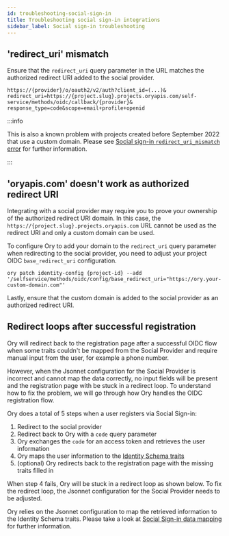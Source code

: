 ```yaml
---
id: troubleshooting-social-sign-in
title: Troubleshooting social sign-in integrations
sidebar_label: Social sign-in troubleshooting
---
```


## 'redirect_uri' mismatch

Ensure that the `redirect_uri` query parameter in the URL matches the authorized redirect URI added to the social provider.

```
https://{provider}/o/oauth2/v2/auth?client_id=(...)&
redirect_uri=https://{project.slug}.projects.oryapis.com/self-service/methods/oidc/callback/{provider}&
response_type=code&scope=email+profile+openid
```

:::info

This is also a known problem with projects created before September 2022 that use a custom domain. Please see
[Social sign-in `redirect_uri_mismatch` error](./oidc-redirect-url-cname-OTA-092022-01) for further information.

:::

## 'oryapis.com' doesn't work as authorized redirect URI

Integrating with a social provider may require you to prove your ownership of the authorized redirect URI domain. In this case,
the `https://{project.slug}.projects.oryapis.com` URL cannot be used as the redirect URI and only a custom domain can be used.

To configure Ory to add your domain to the `redirect_uri` query parameter when redirecting to the social provider, you need to
adjust your project OIDC `base_redirect_uri` configuration.

```shell
ory patch identity-config {project-id} --add '/selfservice/methods/oidc/config/base_redirect_uri="https://ory.your-custom-domain.com"'
```

Lastly, ensure that the custom domain is added to the social provider as an authorized redirect URI.

## Redirect loops after successful registration

Ory will redirect back to the registration page after a successful OIDC flow when some traits couldn't be mapped from the Social
Provider and require manual input from the user, for example a phone number.

However, when the Jsonnet configuration for the Social Provider is incorrect and cannot map the data correctly, no input fields
will be present and the registration page with be stuck in a redirect loop. To understand how to fix the problem, we will go
through how Ory handles the OIDC registration flow.

Ory does a total of 5 steps when a user registers via Social Sign-in:

1. Redirect to the social provider
2. Redirect back to Ory with a `code` query parameter
3. Ory exchanges the `code` for an access token and retrieves the user information
4. Ory maps the user information to the [Identity Schema traits](../kratos/manage-identities/identity-schema)
5. (optional) Ory redirects back to the registration page with the missing traits filled in

When step 4 fails, Ory will be stuck in a redirect loop as shown below. To fix the redirect loop, the Jsonnet configuration for
the Social Provider needs to be adjusted.

Ory relies on the Jsonnet configuration to map the retrieved information to the Identity Schema traits. Please take a look at
[Social Sign-in data mapping](../kratos/social-signin/data-mapping) for further information.
